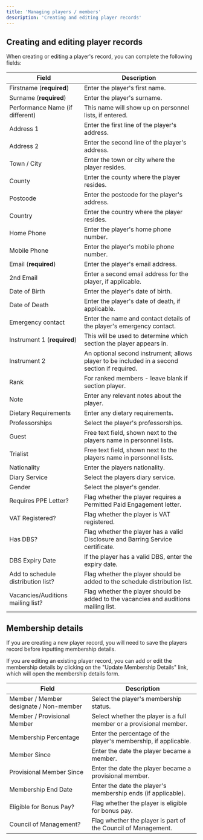 ```yaml
---
title: 'Managing players / members'
description: 'Creating and editing player records'
---
```


## Creating and editing player records
When creating or editing a player's record, you can complete the following fields:

| Field | Description |
| --- | --- |
| Firstname (**required**) | Enter the player's first name. |
| Surname (**required**) | Enter the player's surname. |
| Performance Name (if different) | This name will show up on personnel lists, if entered. |
| Address 1 | Enter the first line of the player's address. |
| Address 2 | Enter the second line of the player's address. |
| Town / City | Enter the town or city where the player resides. |
| County | Enter the county where the player resides. |
| Postcode | Enter the postcode for the player's address. |
| Country | Enter the country where the player resides. |
| Home Phone | Enter the player's home phone number. |
| Mobile Phone | Enter the player's mobile phone number. |
| Email (**required**) | Enter the player's email address. |
| 2nd Email | Enter a second email address for the player, if applicable. |
| Date of Birth | Enter the player's date of birth. |
| Date of Death | Enter the player's date of death, if applicable. |
| Emergency contact | Enter the name and contact details of the player's emergency contact. |
| Instrument 1 (**required**) | This will be used to determine which section the player appears in. |
| Instrument 2 | An optional second instrument; allows player to be included in a second section if required. |
| Rank | For ranked members - leave blank if section player. |
| Note | Enter any relevant notes about the player. |
| Dietary Requirements | Enter any dietary requirements. |
| Professorships | Select the player's professorships. |
| Guest | Free text field, shown next to the players name in personnel lists. |
| Trialist | Free text field, shown next to the players name in personnel lists. |
| Nationality | Enter the players nationality. |
| Diary Service | Select the players diary service. |
| Gender | Select the player's gender. |
| Requires PPE Letter? | Flag whether the player requires a Permitted Paid Engagement letter. |
| VAT Registered? | Flag whether the player is VAT registered. |
| Has DBS? | Flag whether the player has a valid Disclosure and Barring Service certificate. |
| DBS Expiry Date | If the player has a valid DBS, enter the expiry date. |
| Add to schedule distribution list? | Flag whether the player should be added to the schedule distribution list. |
| Vacancies/Auditions mailing list? | Flag whether the player should be added to the vacancies and auditions mailing list. |

## Membership details
If you are creating a new player record, you will need to save the players record before inputting membership details.

If you are editing an existing player record, you can add or edit the membership details by clicking on the "Update Membership Details" link, which will open the membership details form.

| Field | Description |
| --- | --- |
| Member / Member designate / Non-member | Select the player's membership status. |
| Member / Provisional Member | Select whether the player is a full member or a provisional member. |
| Membership Percentage | Enter the percentage of the player's membership, if applicable. |
| Member Since | Enter the date the player became a member. |
| Provisional Member Since | Enter the date the player became a provisional member. |
| Membership End Date | Enter the date the player's membership ends (if applicable). |
| Eligible for Bonus Pay? | Flag whether the player is eligible for bonus pay. |
| Council of Management? | Flag whether the player is part of the Council of Management. |